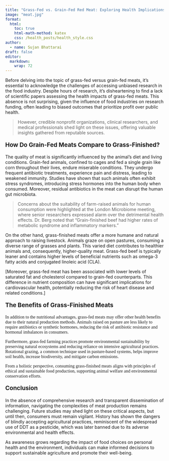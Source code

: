 ```yaml
---
title: "Grass-Fed vs. Grain-Fed Red Meat: Exploring Health Implications"
image: "meat.jpg"
format:
  html:
    toc: true
    html-math-method: katex
    css: /health_posts/health_style.css
author:
  - name: Sujan Bhattarai
draft: false
editor:
  markdown:
    wrap: 72
---
```


<p>Before delving into the topic of grass-fed versus grain-fed meats, it's essential to acknowledge the challenges of accessing unbiased research in the food industry. Despite hours of research, it's disheartening to find a lack of scientific papers assessing the health impacts of grass-fed meats. This absence is not surprising, given the influence of food industries on research funding, often leading to biased outcomes that prioritize profit over public health.</p>

<blockquote>However, credible nonprofit organizations, clinical researchers, and medical professionals shed light on these issues, offering valuable insights gathered from reputable sources.</blockquote>

<strong><p style="font-size: 14pt;">How Do Grain-Fed Meats Compare to Grass-Finished?</p></strong>

<p>The quality of meat is significantly influenced by the animal's diet and living conditions. Grain-fed animals, confined to cages and fed a single grain like corn throughout their lives, endure miserable conditions. They undergo frequent antibiotic treatments, experience pain and distress, leading to weakened immunity. Studies have shown that such animals often exhibit stress syndromes, introducing stress hormones into the human body when consumed. Moreover, residual antibiotics in the meat can disrupt the human gut microbiota.</p>

<blockquote>
Concerns about the suitability of farm-raised animals for human consumption were highlighted at the London Microbiome meeting, where senior researchers expressed alarm over the detrimental health effects. Dr. Berg noted that "Grain-finished beef had higher rates of metabolic syndrome and inflammatory markers."
</blockquote>

<p>On the other hand, grass-finished meats offer a more humane and natural approach to raising livestock. Animals graze on open pastures, consuming a diverse range of grasses and plants. This varied diet contributes to healthier animals and, consequently, higher-quality meat. Grass-fed beef is typically leaner and contains higher levels of beneficial nutrients such as omega-3 fatty acids and conjugated linoleic acid (CLA).</p>

<p>[Moreover, grass-fed meat has been associated with lower levels of saturated fat and cholesterol compared to grain-fed counterparts. This difference in nutrient composition can have significant implications for cardiovascular health, potentially reducing the risk of heart disease and related conditions.]</p>

<strong><p style="font-size: 14pt;">The Benefits of Grass-Finished Meats</p></strong>

<p style="font-family: Georgia, 'Times New Roman', Times, serif;">In addition to the nutritional advantages, grass-fed meats may offer other health benefits due to their natural production methods. Animals raised on pasture are less likely to require antibiotics or synthetic hormones, reducing the risk of antibiotic resistance and hormonal imbalances in consumers.</p>

<p style="font-family: Georgia, 'Times New Roman', Times, serif;">Furthermore, grass-fed farming practices promote environmental sustainability by preserving natural ecosystems and reducing reliance on intensive agricultural practices. Rotational grazing, a common technique used in pasture-based systems, helps improve soil health, increase biodiversity, and mitigate carbon emissions.</p>

<p style="font-family: Georgia, 'Times New Roman', Times, serif;">From a holistic perspective, consuming grass-finished meats aligns with principles of ethical and sustainable food production, supporting animal welfare and environmental conservation efforts.</p>


<strong><p style="font-size: 14pt;">Conclusion</p></strong>

<p>In the absence of comprehensive research and transparent dissemination of information, navigating the complexities of meat production remains challenging. Future studies may shed light on these critical aspects, but until then, consumers must remain vigilant. History has shown the dangers of blindly accepting agricultural practices, reminiscent of the widespread use of DDT as a pesticide, which was later banned due to its adverse environmental and health effects.</p>

<p>As awareness grows regarding the impact of food choices on personal health and the environment, individuals can make informed decisions to support sustainable agriculture and promote their well-being.</p>

&nbsp;

